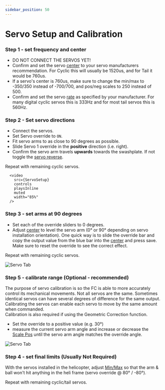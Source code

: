 ```yaml
---
sidebar_position: 50
---
```



# Servo Setup and Calibration

### Step 1 - set frequency and center

* DO NOT CONNECT THE SERVOS YET!
* Confirm and set the servo [center](../Configurator/Servos.mdx#center) to your servo manufacturers recommendation. For Cyclic this will usually be 1520us, and for Tail it would be 760us.
* If a servo's center is 760us, make sure to change the min/max to -350/350 instead of -700/700, and pos/neg scales to 250 instead of 500.
* Confirm and set the servo [rate](../Configurator/Servos.mdx#rate) as specified by your manufacturer. For many digital cyclic servos this is 333Hz and for most tail servos this is 560Hz.

### Step 2 - Set servo directions

* Connect the servos.
* Set Servo override to `ON`.
* Fit servo arms to as close to 90 degrees as possible.
* Slide Servo 1 override in the **positive** direction (i.e. right).
* Confirm the servo arm travels **upwards** towards the swashplate. If not toggle the [servo reverse](../Configurator/Servos.mdx#reverse).

Repeat with remaining cyclic servos.

      <video
        src={ServoSetup}
        controls
        playsInline
        muted
        width="85%"
      />

### Step 3 - set arms at 90 degrees

* Set each of the override sliders to 0 degrees.
* Adjust [center](../Configurator/Servos.mdx#center) to level the servo arm (0° or 90° depending on servo installation orientation). One quick way is to slide the override bar and copy the output value from the blue bar into the [center](../Configurator/Servos.mdx#center) and press save. Make sure to reset the override to see the correct effect.

Repeat with remaining cyclic servos.

![Servo Tab](../Tutorial-Setup/img/servos-centre.png)

### Step 5 - calibrate range (Optional - recommended)

The purpose of servo calibration is so the FC is able to more accurately control its mechanical movements. Not all servos are the same. Sometimes identical servos can have several degrees of difference for the same output. Calibrating the servos can enable each servo to move by the same amount when commanded.  
Calibration is also required if using the Geometric Correction function.  

* Set the override to a positive value (e.g. 30°)
* measure the current servo arm angle and increase or decrease the [Scale Pos](../Configurator/Servos.mdx#scale-neg-and-scale-pos) until the servo arm angle matches the override angle.

![Servo Tab](../Tutorial-Setup/img/servo-5.png)

### Step 4 - set final limits (Usually Not Required)

With the servos installed in the helicopter, adjust [Min/Max](../Configurator/Servos.mdx#min-and-max)  so that the arm & ball won't hit anything in the heli frame (servo override @ 80° / -80°).

Repeat with remaining cyclic/tail servos.

